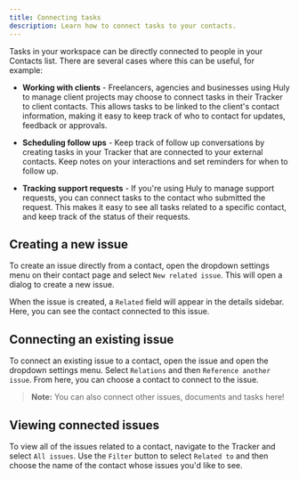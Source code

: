 ```yaml
---
title: Connecting tasks
description: Learn how to connect tasks to your contacts.
---
```


Tasks in your workspace can be directly connected to people in your Contacts list. There are several cases where this can be useful, for example:

- **Working with clients** - Freelancers, agencies and businesses using Huly to manage client projects may choose to connect tasks in their Tracker to client contacts. This allows tasks to be linked to the client's contact information, making it easy to keep track of who to contact for updates, feedback or approvals.

- **Scheduling follow ups** - Keep track of follow up conversations by creating tasks in your Tracker that are connected to your external contacts. Keep notes on your interactions and set reminders for when to follow up.

- **Tracking support requests** - If you're using Huly to manage support requests, you can connect tasks to the contact who submitted the request. This makes it easy to see all tasks related to a specific contact, and keep track of the status of their requests.

## Creating a new issue

To create an issue directly from a contact, open the dropdown settings menu on their contact page and select `New related issue`. This will open a dialog to create a new issue.

When the issue is created, a `Related` field will appear in the details sidebar. Here, you can see the contact connected to this issue.

## Connecting an existing issue

To connect an existing issue to a contact, open the issue and open the dropdown settings menu. Select `Relations` and then `Reference another issue`. From here, you can choose a contact to connect to the issue.

> **Note:** You can also connect other issues, documents and tasks here!

## Viewing connected issues

To view all of the issues related to a contact, navigate to the Tracker and select `All issues`. Use the `Filter` button to select `Related to` and then choose the name of the contact whose issues you'd like to see.
